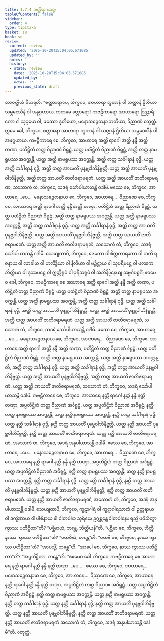 ```yaml
---
title: 1.7.4 အတ္ထိရာဂသုတ္တ
tableOfContents: false
sidebar:
  order: 4
type: tipitaka
basket: su
book: sn
review:
  current: review
  updated: '2025-10-20T15:04:05.671085'
  updated_by: ''
  notes: ''
  history:
  - state: review
    date: '2025-10-20T15:04:05.671085'
    updated_by: ''
    notes: ''
    previous_state: draft
---
```



<DynamicBreadcrumb />


<ReviewStatus review={frontmatter.review} showDetails={true} />

<HypothesisAnnotation frontmatter={frontmatter} />

<Division number="64" book="sn" e="ch" v="18" p="289">

<Paragraph number="456" book="sn">
သာဝတ္ထိယံ ဝိဟရတိ. “စတ္တာရောမေ, ဘိက္ခဝေ, အာဟာရာ ဘူတာနံ ဝါ သတ္တာနံ ဌိတိယာ သမ္ဘဝေသီနံ ဝါ အနုဂ္ဂဟာယ. ကတမေ စတ္တာရော? ကဗဠီကာရော အာဟာရော ဩဠာရိကော ဝါ သုခုမော ဝါ, ဖဿော ဒုတိယော, မနောသဉ္စေတနာ တတိယာ, ဝိညာဏံ စတုတ္ထံ. ဣမေ ခေါ, ဘိက္ခဝေ, စတ္တာရော အာဟာရာ ဘူတာနံ ဝါ သတ္တာနံ ဌိတိယာ သမ္ဘဝေသီနံ ဝါ အနုဂ္ဂဟာယ.
</Paragraph>

<Paragraph number="457" book="sn">
ကဗဠီကာရေ စေ, ဘိက္ခဝေ, အာဟာရေ အတ္ထိ ရာဂေါ အတ္ထိ နန္ဒီ အတ္ထိ တဏှာ, ပတိဋ္ဌိတံ တတ္ထ ဝိညာဏံ ဝိရူဠှံ. ယတ္ထ ပတိဋ္ဌိတံ ဝိညာဏံ ဝိရူဠှံ, အတ္ထိ တတ္ထ နာမရူပဿ အဝက္ကန္တိ. ယတ္ထ အတ္ထိ နာမရူပဿ အဝက္ကန္တိ, အတ္ထိ တတ္ထ သင်္ခါရာနံ ဝုဒ္ဓိ. ယတ္ထ အတ္ထိ သင်္ခါရာနံ ဝုဒ္ဓိ, အတ္ထိ တတ္ထ အာယတိံ ပုနဗ္ဘဝါဘိနိဗ္ဗတ္တိ. ယတ္ထ အတ္ထိ အာယတိံ ပုနဗ္ဘဝါဘိနိဗ္ဗတ္တိ, အတ္ထိ တတ္ထ အာယတိံ ဇာတိဇရာမရဏံ. ယတ္ထ အတ္ထိ အာယတိံ ဇာတိဇရာမရဏံ, သသောကံ တံ, ဘိက္ခဝေ, သဒရံ သော်ပါယာသန္တိ ဝဒါမိ.
</Paragraph>

<Paragraph number="458" book="sn">
ဖဿေ စေ, ဘိက္ခဝေ, အာဟာရေ …ပေ…  မနောသဉ္စေတနာယ စေ, ဘိက္ခဝေ, အာဟာရေ…  ဝိညာဏေ စေ, ဘိက္ခဝေ, အာဟာရေ အတ္ထိ ရာဂေါ အတ္ထိ နန္ဒီ အတ္ထိ တဏှာ, ပတိဋ္ဌိတံ တတ္ထ ဝိညာဏံ ဝိရူဠှံ. ယတ္ထ ပတိဋ္ဌိတံ ဝိညာဏံ ဝိရူဠှံ, အတ္ထိ တတ္ထ နာမရူပဿ အဝက္ကန္တိ. ယတ္ထ အတ္ထိ နာမရူပဿ အဝက္ကန္တိ, အတ္ထိ တတ္ထ သင်္ခါရာနံ ဝုဒ္ဓိ. ယတ္ထ အတ္ထိ သင်္ခါရာနံ ဝုဒ္ဓိ, အတ္ထိ တတ္ထ အာယတိံ ပုနဗ္ဘဝါဘိနိဗ္ဗတ္တိ. ယတ္ထ အတ္ထိ အာယတိံ ပုနဗ္ဘဝါဘိနိဗ္ဗတ္တိ, အတ္ထိ တတ္ထ အာယတိံ ဇာတိဇရာမရဏံ. ယတ္ထ အတ္ထိ အာယတိံ ဇာတိဇရာမရဏံ, သသောကံ တံ, ဘိက္ခဝေ, သဒရံ သော်ပါယာသန္တိ ဝဒါမိ.
</Paragraph>

<Paragraph number="459" book="sn">
သေယျထာပိ, ဘိက္ခဝေ, ရဇကော ဝါ စိတ္တကာရကော ဝါ သတိ ရဇနာယ ဝါ လာခါယ ဝါ ဟလိဒ္ဒိယာ ဝါ နီလိယာ ဝါ မဉ္ဇိဋ္ဌာယ ဝါ သုပရိမဋ္ဌေ ဝါ ဖလကေ ဘိတ္တိယာ ဝါ ဒုဿပဋ္ဋေ ဝါ ဣတ္ထိရူပံ ဝါ ပုရိသရူပံ ဝါ အဘိနိမ္မိနေယျ သဗ္ဗင်္ဂပစ္စင်္ဂံ; ဧဝမေဝ ခေါ, ဘိက္ခဝေ, ကဗဠီကာရေ စေ အာဟာရေ အတ္ထိ ရာဂေါ အတ္ထိ နန္ဒီ အတ္ထိ တဏှာ, ပတိဋ္ဌိတံ တတ္ထ ဝိညာဏံ ဝိရူဠှံ. ယတ္ထ ပတိဋ္ဌိတံ ဝိညာဏံ ဝိရူဠှံ, အတ္ထိ တတ္ထ နာမရူပဿ အဝက္ကန္တိ. ယတ္ထ အတ္ထိ နာမရူပဿ အဝက္ကန္တိ, အတ္ထိ တတ္ထ သင်္ခါရာနံ ဝုဒ္ဓိ. ယတ္ထ အတ္ထိ သင်္ခါရာနံ ဝုဒ္ဓိ, အတ္ထိ တတ္ထ အာယတိံ ပုနဗ္ဘဝါဘိနိဗ္ဗတ္တိ. ယတ္ထ အတ္ထိ အာယတိံ ပုနဗ္ဘဝါဘိနိဗ္ဗတ္တိ, အတ္ထိ တတ္ထ အာယတိံ ဇာတိဇရာမရဏံ. ယတ္ထ အတ္ထိ အာယတိံ ဇာတိဇရာမရဏံ, သသောကံ တံ, ဘိက္ခဝေ, သဒရံ သော်ပါယာသန္တိ ဝဒါမိ.
</Paragraph>

<Paragraph number="460" book="sn">
ဖဿေ စေ, ဘိက္ခဝေ, အာဟာရေ …ပေ…  မနောသဉ္စေတနာယ စေ, ဘိက္ခဝေ, အာဟာရေ…  ဝိညာဏေ စေ, ဘိက္ခဝေ, အာဟာရေ အတ္ထိ ရာဂေါ အတ္ထိ နန္ဒီ အတ္ထိ တဏှာ, ပတိဋ္ဌိတံ တတ္ထ ဝိညာဏံ ဝိရူဠှံ. ယတ္ထ ပတိဋ္ဌိတံ ဝိညာဏံ ဝိရူဠှံ, အတ္ထိ တတ္ထ နာမရူပဿ အဝက္ကန္တိ. ယတ္ထ အတ္ထိ နာမရူပဿ အဝက္ကန္တိ, အတ္ထိ တတ္ထ သင်္ခါရာနံ ဝုဒ္ဓိ. ယတ္ထ အတ္ထိ သင်္ခါရာနံ ဝုဒ္ဓိ, အတ္ထိ တတ္ထ အာယတိံ ပုနဗ္ဘဝါဘိနိဗ္ဗတ္တိ. ယတ္ထ အတ္ထိ အာယတိံ ပုနဗ္ဘဝါဘိနိဗ္ဗတ္တိ, အတ္ထိ တတ္ထ အာယတိံ ဇာတိဇရာမရဏံ. ယတ္ထ အတ္ထိ အာယတိံ ဇာတိဇရာမရဏံ, သသောကံ တံ, ဘိက္ခဝေ, သဒရံ သော်ပါယာသန္တိ ဝဒါမိ.
</Paragraph>

<Paragraph number="461" book="sn">
ကဗဠီကာရေ စေ, ဘိက္ခဝေ, အာဟာရေ နတ္ထိ ရာဂေါ နတ္ထိ နန္ဒီ နတ္ထိ တဏှာ, အပ္ပတိဋ္ဌိတံ တတ္ထ ဝိညာဏံ အဝိရူဠှံ. ယတ္ထ အပ္ပတိဋ္ဌိတံ ဝိညာဏံ အဝိရူဠှံ, နတ္ထိ တတ္ထ နာမရူပဿ အဝက္ကန္တိ. ယတ္ထ နတ္ထိ နာမရူပဿ အဝက္ကန္တိ, နတ္ထိ တတ္ထ သင်္ခါရာနံ ဝုဒ္ဓိ. ယတ္ထ နတ္ထိ သင်္ခါရာနံ ဝုဒ္ဓိ, နတ္ထိ တတ္ထ အာယတိံ ပုနဗ္ဘဝါဘိနိဗ္ဗတ္တိ. ယတ္ထ နတ္ထိ အာယတိံ ပုနဗ္ဘဝါဘိနိဗ္ဗတ္တိ, နတ္ထိ တတ္ထ အာယတိံ ဇာတိဇရာမရဏံ. ယတ္ထ နတ္ထိ အာယတိံ ဇာတိဇရာမရဏံ, အသောကံ တံ, ဘိက္ခဝေ, အဒရံ အနုပါယာသန္တိ ဝဒါမိ.
</Paragraph>

<Paragraph number="462" book="sn">
ဖဿေ စေ, ဘိက္ခဝေ, အာဟာရေ …ပေ…  မနောသဉ္စေတနာယ စေ, ဘိက္ခဝေ, အာဟာရေ…  ဝိညာဏေ စေ, ဘိက္ခဝေ, အာဟာရေ နတ္ထိ ရာဂေါ နတ္ထိ နန္ဒီ နတ္ထိ တဏှာ, အပ္ပတိဋ္ဌိတံ တတ္ထ ဝိညာဏံ အဝိရူဠှံ. ယတ္ထ အပ္ပတိဋ္ဌိတံ ဝိညာဏံ အဝိရူဠှံ, နတ္ထိ တတ္ထ နာမရူပဿ အဝက္ကန္တိ. ယတ္ထ နတ္ထိ နာမရူပဿ အဝက္ကန္တိ, နတ္ထိ တတ္ထ သင်္ခါရာနံ ဝုဒ္ဓိ. ယတ္ထ နတ္ထိ သင်္ခါရာနံ ဝုဒ္ဓိ, နတ္ထိ တတ္ထ အာယတိံ ပုနဗ္ဘဝါဘိနိဗ္ဗတ္တိ. ယတ္ထ နတ္ထိ အာယတိံ ပုနဗ္ဘဝါဘိနိဗ္ဗတ္တိ, နတ္ထိ တတ္ထ အာယတိံ ဇာတိဇရာမရဏံ. ယတ္ထ နတ္ထိ အာယတိံ ဇာတိဇရာမရဏံ, အသောကံ တံ, ဘိက္ခဝေ, အဒရံ အနုပါယာသန္တိ ဝဒါမိ.
</Paragraph>

<Paragraph number="463" book="sn">
သေယျထာပိ, ဘိက္ခဝေ, ကူဋာဂါရံ ဝါ ကူဋာဂါရသာလံ ဝါ ဥတ္တရာယ ဝါ ဒက္ခိဏာယ ဝါ ပါစီနာယ ဝါ ဝါတပါနာ သူရိယေ ဥဂ္ဂစ္ဆန္တေ ဝါတပါနေန ရသ္မိ ပဝိသိတွာ ကွာဿ ပတိဋ္ဌိတာ”တိ? “ပစ္ဆိမာယံ, ဘန္တေ, ဘိတ္တိယန်”တိ. “ပစ္ဆိမာ စေ, ဘိက္ခဝေ, ဘိတ္တိ နာဿ ကွာဿ ပတိဋ္ဌိတာ”တိ? “ပထဝိယံ, ဘန္တေ”တိ. “ပထဝီ စေ, ဘိက္ခဝေ, နာဿ ကွာဿ ပတိဋ္ဌိတာ”တိ? “အာပသ္မိံ, ဘန္တေ”တိ. “အာပေါ စေ, ဘိက္ခဝေ, နာဿ ကွာဿ ပတိဋ္ဌိတာ”တိ? “အပ္ပတိဋ္ဌိတာ, ဘန္တေ”တိ. “ဧဝမေဝ ခေါ, ဘိက္ခဝေ, ကဗဠီကာရေ စေ အာဟာရေ နတ္ထိ ရာဂေါ နတ္ထိ နန္ဒီ နတ္ထိ တဏှာ …ပေ… .
</Paragraph>

<Paragraph number="464" book="sn">
ဖဿေ စေ, ဘိက္ခဝေ, အာဟာရေ…  မနောသဉ္စေတနာယ စေ, ဘိက္ခဝေ, အာဟာရေ…  ဝိညာဏေ စေ, ဘိက္ခဝေ, အာဟာရေ နတ္ထိ ရာဂေါ နတ္ထိ နန္ဒီ နတ္ထိ တဏှာ, အပ္ပတိဋ္ဌိတံ တတ္ထ ဝိညာဏံ အဝိရူဠှံ. ယတ္ထ အပ္ပတိဋ္ဌိတံ ဝိညာဏံ အဝိရူဠှံ, နတ္ထိ တတ္ထ နာမရူပဿ အဝက္ကန္တိ. ယတ္ထ နတ္ထိ နာမရူပဿ အဝက္ကန္တိ, နတ္ထိ တတ္ထ သင်္ခါရာနံ ဝုဒ္ဓိ. ယတ္ထ နတ္ထိ သင်္ခါရာနံ ဝုဒ္ဓိ, နတ္ထိ တတ္ထ အာယတိံ ပုနဗ္ဘဝါဘိနိဗ္ဗတ္တိ. ယတ္ထ နတ္ထိ အာယတိံ ပုနဗ္ဘဝါဘိနိဗ္ဗတ္တိ, နတ္ထိ တတ္ထ အာယတိံ ဇာတိဇရာမရဏံ. ယတ္ထ နတ္ထိ အာယတိံ ဇာတိဇရာမရဏံ အသောကံ တံ, ဘိက္ခဝေ, အဒရံ အနုပါယာသန္တိ ဝဒါမီ”တိ.

</Paragraph>
</Division>

<Paragraph number="465" type="center" book="sn">
စတုတ္ထံ.
</Paragraph>